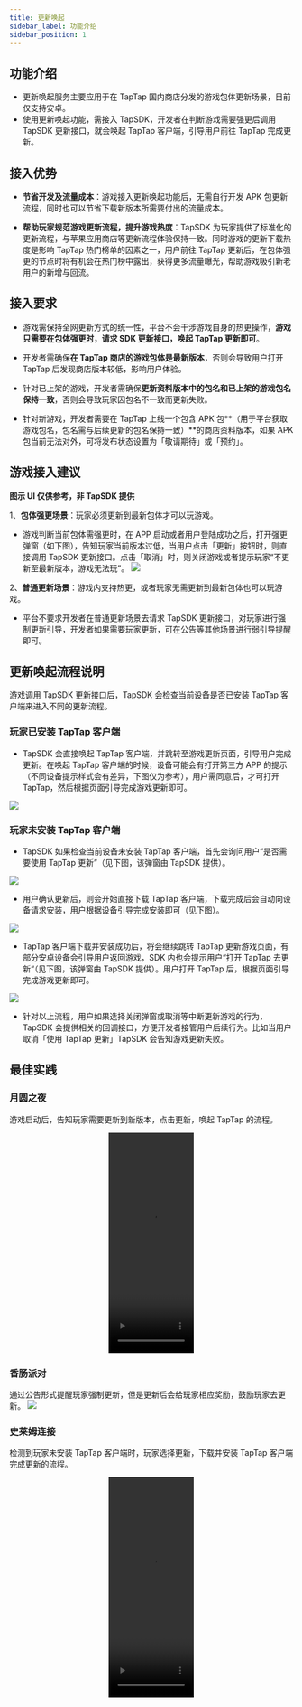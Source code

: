 ```yaml
---
title: 更新唤起
sidebar_label: 功能介绍
sidebar_position: 1
---
```


## 功能介绍

  
- 更新唤起服务主要应用于在 TapTap 国内商店分发的游戏包体更新场景，目前仅支持安卓。
- 使用更新唤起功能，需接入 TapSDK，开发者在判断游戏需要强更后调用 TapSDK 更新接口，就会唤起 TapTap 客户端，引导用户前往 TapTap 完成更新。

## 接入优势
- **节省开发及流量成本**：游戏接入更新唤起功能后，无需自行开发 APK 包更新流程，同时也可以节省下载新版本所需要付出的流量成本。

- **帮助玩家规范游戏更新流程，提升游戏热度**：TapSDK 为玩家提供了标准化的更新流程，与苹果应用商店等更新流程体验保持一致。同时游戏的更新下载热度是影响 TapTap 热门榜单的因素之一，用户前往 TapTap 更新后，在包体强更的节点时将有机会在热门榜中露出，获得更多流量曝光，帮助游戏吸引新老用户的新增与回流。


## 接入要求
  
- 游戏需保持全网更新方式的统一性，平台不会干涉游戏自身的热更操作，**游戏只需要在包体强更时，请求 SDK 更新接口，唤起 TapTap 更新即可**。

- 开发者需确保**在 TapTap 商店的游戏包体是最新版本**，否则会导致用户打开 TapTap 后发现商店版本较低，影响用户体验。

- 针对已上架的游戏，开发者需确保**更新资料版本中的包名和已上架的游戏包名保持一致**，否则会导致玩家因包名不一致而更新失败。

- 针对新游戏，开发者需要在 TapTap 上线一个包含 APK 包**（用于平台获取游戏包名，包名需与后续更新的包名保持一致）**的商店资料版本，如果 APK 包当前无法对外，可将发布状态设置为「敬请期待」或「预约」。


## 游戏接入建议 
**图示 UI 仅供参考，非 TapSDK 提供**

1、**包体强更场景**：玩家必须更新到最新包体才可以玩游戏。
- 游戏判断当前包体需强更时，在 APP 启动或者用户登陆成功之后，打开强更弹窗（如下图），告知玩家当前版本过低，当用户点击「更新」按钮时，则直接调用 TapSDK 更新接口。点击「取消」时，则关闭游戏或者提示玩家“不更新至最新版本，游戏无法玩”。
![](https://capacity-files.lcfile.com/ESiXBqnxhUDN8r7IteGSnPGcuFk14pyq/01.png)

2、**普通更新场景**：游戏内支持热更，或者玩家无需更新到最新包体也可以玩游戏。
- 平台不要求开发者在普通更新场景去请求 TapSDK 更新接口，对玩家进行强制更新引导，开发者如果需要玩家更新，可在公告等其他场景进行弱引导提醒即可。



## 更新唤起流程说明
 
游戏调用 TapSDK 更新接口后，TapSDK 会检查当前设备是否已安装 TapTap 客户端来进入不同的更新流程。

### 玩家已安装 TapTap 客户端

- TapSDK 会直接唤起 TapTap 客户端，并跳转至游戏更新页面，引导用户完成更新。在唤起 TapTap 客户端的时候，设备可能会有打开第三方 APP 的提示（不同设备提示样式会有差异，下图仅为参考），用户需同意后，才可打开 TapTap，然后根据页面引导完成游戏更新即可。

![](https://capacity-files.lcfile.com/7TN6cV9vEljCHNOpIa01oBbPk4m3za1D/02.png)

### 玩家未安装 TapTap 客户端

- TapSDK 如果检查当前设备未安装 TapTap 客户端，首先会询问用户“是否需要使用 TapTap 更新”（见下图，该弹窗由 TapSDK 提供）。

![](https://capacity-files.lcfile.com/Tc9HkqxzgmWUVq5tcqbsece4R0QBMUd4/03.png)

- 用户确认更新后，则会开始直接下载 TapTap 客户端，下载完成后会自动向设备请求安装，用户根据设备引导完成安装即可（见下图）。

![](https://capacity-files.lcfile.com/05g1cDq1tLjDnHmmODMmbKUFHy0NzyS0/update-03.png)

- TapTap 客户端下载并安装成功后，将会继续跳转 TapTap 更新游戏页面，有部分安卓设备会引导用户返回游戏，SDK 内也会提示用户“打开 TapTap 去更新“（见下图，该弹窗由 TapSDK 提供）。用户打开 TapTap 后，根据页面引导完成游戏更新即可。

![](https://capacity-files.lcfile.com/wuprYiOr9iBSe79U5pyG3NOuEakVTxc3/update-04.png)

- 针对以上流程，用户如果选择关闭弹窗或取消等中断更新游戏的行为，TapSDK 会提供相关的回调接口，方便开发者接管用户后续行为。比如当用户取消「使用 TapTap 更新」TapSDK 会告知游戏更新失败。

## 最佳实践

### 月圆之夜 
游戏启动后，告知玩家需要更新到新版本，点击更新，唤起 TapTap 的流程。
<div align="center">
  <video
    src="https://capacity-files.lcfile.com/pYgJPgdBcPGWNmNV5i4mTWmQU1dxlvWq/video_1280.mp4"
    controls
    muted
    preload="auto"
    width="30%"
    height="10%"
  >
    Video not supported.
  </video>
</div>

### 香肠派对 

通过公告形式提醒玩家强制更新，但是更新后会给玩家相应奖励，鼓励玩家去更新。
![](https://capacity-files.lcfile.com/9OslzFsggaPsGkp5BEObRyqbhxgmATkf/04.png)

### 史莱姆连接

检测到玩家未安装 TapTap 客户端时，玩家选择更新，下载并安装 TapTap 客户端完成更新的流程。

<div align="center">
  <video
    src="https://capacity-files.lcfile.com/UnjEDwiE0MlMpm46ss0z0GoqnrPQ2BKq/video_1280%20%281%29.mp4"
    controls
    muted
    preload="auto"
    width="30%"
    height="10%"
  >
    Video not supported.
  </video>
</div>

